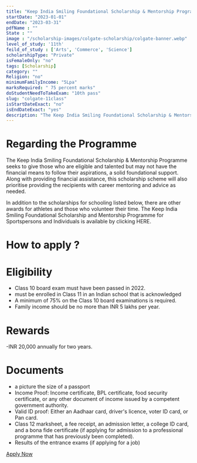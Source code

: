 ```yaml
---
title: "Keep India Smiling Foundational Scholarship & Mentorship Program for BDS course 2022-23"
startDate: "2023-01-01"
endDate: "2023-03-31"
pdfName : ""
State : ""
image : "/scholarship-images/colgate-scholarship/colgate-banner.webp"
level_of_study: '11th'
feild_of_study : ['Arts', 'Commerce', 'Science']
scholarshipType: "Private"
isFemaleOnly: "no"
tags: [Scholarship]
category: ""
Religion: "no"
minimumFamilyIncome: "5Lpa"
marksRequired: " 75 percent marks"
doStudentNeedToTakeExam: "10th pass"
slug: "colgate-11class"
isStartDateExact: "no"
isEndDateExact: "yes"
description: "The Keep India Smiling Foundational Scholarship & Mentorship Programme seeks to give those who are eligible and talented but may not have the financial means to follow their aspirations, a solid foundational support."
---
```


# Regarding the Programme

The Keep India Smiling Foundational Scholarship & Mentorship Programme seeks to give those
who are eligible and talented but may not have the financial means to follow their aspirations, a solid foundational support. Along with providing financial assistance,
this scholarship scheme will also prioritise providing the recipients with career mentoring and advice as needed.

In addition to the scholarships for schooling listed below, there are other awards for athletes and those who volunteer their time. The Keep India Smiling Foundational Scholarship and Mentorship Programme for Sportspersons and Individuals is available by clicking HERE.

# How to apply ?

# Eligibility

- Class 10 board exam must have been passed in 2022.
- must be enrolled in Class 11 in an Indian school that is acknowledged
- A minimum of 75% on the Class 10 board examinations is required.
- Family income should be no more than INR 5 lakhs per year.

# Rewards

-INR 20,000 annually for two years.

# Documents

- a picture the size of a passport
- Income Proof: Income certificate, BPL certificate, food security certificate, or any other document of income issued by a competent government authority.
- Valid ID proof: Either an Aadhaar card, driver's licence, voter ID card, or Pan card.
- Class 12 marksheet, a fee receipt, an admission letter, a college ID card, and a bona fide certificate (if applying for admission to a professional programme that has previously been completed).
- Results of the entrance exams (if applying for a job)

[Apply Now](https://www.colgate.com/en-in/smile-karo-aur-shuru-ho-jao/foundation-scholarship)
